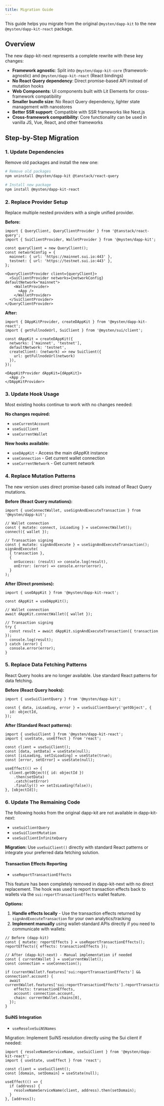 ```yaml
---
title: Migration Guide
---
```


This guide helps you migrate from the original `@mysten/dapp-kit` to the new `@mysten/dapp-kit-react` package.

## Overview

The new dapp-kit-next represents a complete rewrite with these key changes:

- **Framework agnostic**: Split into `@mysten/dapp-kit-core` (framework-agnostic) and `@mysten/dapp-kit-react` (React bindings)
- **No React Query dependency**: Direct promise-based API instead of mutation hooks
- **Web Components**: UI components built with Lit Elements for cross-framework compatibility
- **Smaller bundle size**: No React Query dependency, lighter state management with nanostores
- **Better SSR support**: Compatible with SSR frameworks like Next.js
- **Cross-framework compatibility**: Core functionality can be used in vanilla JS, Vue, React, and other frameworks


## Step-by-Step Migration

### 1. Update Dependencies

Remove old packages and install the new one:

```bash
# Remove old packages
npm uninstall @mysten/dapp-kit @tanstack/react-query

# Install new package
npm install @mysten/dapp-kit-react
```

### 2. Replace Provider Setup

Replace multiple nested providers with a single unified provider.

**Before:**
```tsx
import { QueryClient, QueryClientProvider } from '@tanstack/react-query';
import { SuiClientProvider, WalletProvider } from '@mysten/dapp-kit';

const queryClient = new QueryClient();
const networkConfig = {
  mainnet: { url: 'https://mainnet.sui.io:443' },
  testnet: { url: 'https://testnet.sui.io:443' },
};

<QueryClientProvider client={queryClient}>
  <SuiClientProvider networks={networkConfig} defaultNetwork="mainnet">
    <WalletProvider>
      <App />
    </WalletProvider>
  </SuiClientProvider>
</QueryClientProvider>
```

**After:**
```tsx
import { DAppKitProvider, createDAppKit } from '@mysten/dapp-kit-react';
import { getFullnodeUrl, SuiClient } from '@mysten/sui/client';

const dAppKit = createDAppKit({
  networks: ['mainnet', 'testnet'],
  defaultNetwork: 'testnet',
  createClient: (network) => new SuiClient({ 
    url: getFullnodeUrl(network) 
  }),
});

<DAppKitProvider dAppKit={dAppKit}>
  <App />
</DAppKitProvider>
```

### 3. Update Hook Usage

Most existing hooks continue to work with no changes needed:

**No changes required:**
- `useCurrentAccount`
- `useSuiClient` 
- `useCurrentWallet`

**New hooks available:**
- `useDAppKit` - Access the main dAppKit instance
- `useConnection` - Get current wallet connection
- `useCurrentNetwork` - Get current network

### 4. Replace Mutation Patterns

The new version uses direct promise-based calls instead of React Query mutations.

**Before (React Query mutations):**
```tsx
import { useConnectWallet, useSignAndExecuteTransaction } from '@mysten/dapp-kit';

// Wallet connection
const { mutate: connect, isLoading } = useConnectWallet();
connect({ wallet });

// Transaction signing
const { mutate: signAndExecute } = useSignAndExecuteTransaction();
signAndExecute(
  { transaction },
  {
    onSuccess: (result) => console.log(result),
    onError: (error) => console.error(error),
  }
);
```

**After (Direct promises):**
```tsx
import { useDAppKit } from '@mysten/dapp-kit-react';

const dAppKit = useDAppKit();

// Wallet connection
await dAppKit.connectWallet({ wallet });

// Transaction signing
try {
  const result = await dAppKit.signAndExecuteTransaction({ transaction });
  console.log(result);
} catch (error) {
  console.error(error);
}
```

### 5. Replace Data Fetching Patterns

React Query hooks are no longer available. Use standard React patterns for data fetching.

**Before (React Query hooks):**
```tsx
import { useSuiClientQuery } from '@mysten/dapp-kit';

const { data, isLoading, error } = useSuiClientQuery('getObject', {
  id: objectId,
});
```

**After (Standard React patterns):**
```tsx
import { useSuiClient } from '@mysten/dapp-kit-react';
import { useState, useEffect } from 'react';

const client = useSuiClient();
const [data, setData] = useState(null);
const [isLoading, setIsLoading] = useState(true);
const [error, setError] = useState(null);

useEffect(() => {
  client.getObject({ id: objectId })
    .then(setData)
    .catch(setError)
    .finally(() => setIsLoading(false));
}, [objectId]);
```

### 6. Update The Remaining Code

The following hooks from the original dapp-kit are not available in dapp-kit-next:

- `useSuiClientQuery`
- `useSuiClientMutation` 
- `useSuiClientInfiniteQuery`

**Migration:** Use `useSuiClient()` directly with standard React patterns or integrate your preferred data fetching solution.

#### Transaction Effects Reporting
- `useReportTransactionEffects`

This feature has been completely removed in dapp-kit-next with no direct replacement. The hook was used to report transaction effects back to wallets via the `sui:reportTransactionEffects` wallet feature.

**Options:**
1. **Handle effects locally** - Use the transaction effects returned by `signAndExecuteTransaction` for your own analytics/tracking
2. **Implement manually** using wallet-standard APIs directly if you need to communicate with wallets:

```tsx
// Before (dapp-kit)
const { mutate: reportEffects } = useReportTransactionEffects();
reportEffects({ effects: transactionEffects });

// After (dapp-kit-next) - Manual implementation if needed
const { currentWallet } = useCurrentWallet();
const connection = useConnection();

if (currentWallet?.features['sui:reportTransactionEffects'] && connection?.account) {
  await currentWallet.features['sui:reportTransactionEffects'].reportTransactionEffects({
    effects: transactionEffects,
    account: connection.account,
    chain: currentWallet.chains[0],
  });
}
```

#### SuiNS Integration
- `useResolveSuiNSNames`

Migration: Implement SuiNS resolution directly using the Sui client if needed:

```tsx
import { resolveNameServiceName, useSuiClient } from '@mysten/dapp-kit-react';
import { useState, useEffect } from 'react';

const client = useSuiClient();
const [domain, setDomain] = useState(null);

useEffect(() => {
  if (address) {
    resolveNameServiceName(client, address).then(setDomain);
  }
}, [address]);
```